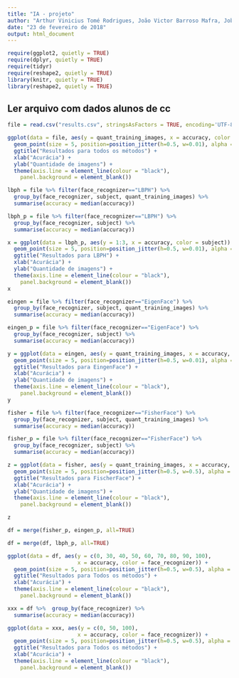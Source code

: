 ```yaml
---
title: "IA - projeto"
author: "Arthur Vinicius Tomé Rodrigues, João Victor Barroso Mafra, Jobson Lucas Dias da Silva"
date: "23 de fevereiro de 2018"
output: html_document
---
```


```r
require(ggplot2, quietly = TRUE)
require(dplyr, quietly = TRUE)
require(tidyr)
require(reshape2, quietly = TRUE)
library(knitr, quietly = TRUE)
library(reshape2, quietly = TRUE)

```


## Ler arquivo com dados alunos de cc
```r
file = read.csv("results.csv", stringsAsFactors = TRUE, encoding='UTF-8', sep = ";")

ggplot(data = file, aes(y = quant_training_images, x = accuracy, color = face_recognizer)) +
  geom_point(size = 5, position=position_jitter(h=0.5, w=0.01), alpha = 0.7) + 
  ggtitle("Resultados para todos os métodos") + 
  xlab("Acurácia") + 
  ylab("Quantidade de imagens") +
  theme(axis.line = element_line(colour = "black"),
    panel.background = element_blank())

lbph = file %>% filter(face_recognizer=="LBPH") %>% 
  group_by(face_recognizer, subject, quant_training_images) %>%
  summarise(accuracy = median(accuracy))

lbph_p = file %>% filter(face_recognizer=="LBPH") %>% 
  group_by(face_recognizer, subject) %>%
  summarise(accuracy = median(accuracy))

x = ggplot(data = lbph_p, aes(y = 1:3, x = accuracy, color = subject)) +
  geom_point(size = 5, position=position_jitter(h=0.5, w=0.01), alpha = 0.7) + 
  ggtitle("Resultados para LBPH") + 
  xlab("Acurácia") + 
  ylab("Quantidade de imagens") +
  theme(axis.line = element_line(colour = "black"),
    panel.background = element_blank())
x

eingen = file %>% filter(face_recognizer=="EigenFace") %>% 
  group_by(face_recognizer, subject, quant_training_images) %>%
  summarise(accuracy = median(accuracy))

eingen_p = file %>% filter(face_recognizer=="EigenFace") %>% 
  group_by(face_recognizer, subject) %>%
  summarise(accuracy = median(accuracy))

y = ggplot(data = eingen, aes(y = quant_training_images, x = accuracy, color = subject)) +
  geom_point(size = 5, position=position_jitter(h=0.5, w=0.01), alpha = 0.7) + 
  ggtitle("Resultados para EingenFace") + 
  xlab("Acurácia") + 
  ylab("Quantidade de imagens") +
  theme(axis.line = element_line(colour = "black"),
    panel.background = element_blank())
y

fisher = file %>% filter(face_recognizer=="FisherFace") %>% 
  group_by(face_recognizer, subject, quant_training_images) %>%
  summarise(accuracy = median(accuracy))

fisher_p = file %>% filter(face_recognizer=="FisherFace") %>% 
  group_by(face_recognizer, subject) %>%
  summarise(accuracy = median(accuracy))

z = ggplot(data = fisher, aes(y = quant_training_images, x = accuracy, color = subject)) +
  geom_point(size = 5, position=position_jitter(h=0.5, w=0.5), alpha = 0.7) + 
  ggtitle("Resultados para FischerFace") + 
  xlab("Acurácia") + 
  ylab("Quantidade de imagens") +
  theme(axis.line = element_line(colour = "black"),
    panel.background = element_blank())

z

df = merge(fisher_p, eingen_p, all=TRUE)

df = merge(df, lbph_p, all=TRUE)

ggplot(data = df, aes(y = c(0, 30, 40, 50, 60, 70, 80, 90, 100), 
                      x = accuracy, color = face_recognizer)) +
  geom_point(size = 5, position=position_jitter(h=0.5, w=0.5), alpha = 0.7) + 
  ggtitle("Resultados para Todos os métodos") + 
  xlab("Acurácia") + 
  theme(axis.line = element_line(colour = "black"),
    panel.background = element_blank())

xxx = df %>%  group_by(face_recognizer) %>%
  summarise(accuracy = median(accuracy))

ggplot(data = xxx, aes(y = c(0, 50, 100), 
                      x = accuracy, color = face_recognizer)) +
  geom_point(size = 5, position=position_jitter(h=0.5, w=0.5), alpha = 0.7) + 
  ggtitle("Resultados para Todos os métodos") + 
  xlab("Acurácia") + 
  theme(axis.line = element_line(colour = "black"),
    panel.background = element_blank())


```
